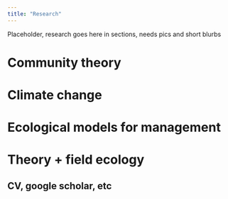 ```yaml
---
title: "Research"
---
```


Placeholder, research goes here in sections, needs pics and short blurbs

# Community theory

# Climate change

# Ecological models for management

# Theory + field ecology

## CV, google scholar, etc
